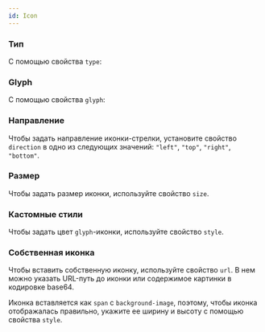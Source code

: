 ```yaml
---
id: Icon
---
```




### Тип

С помощью свойства `type`:

<Example
    component={Type}
    source={TypeSource}
/>

### Glyph

С помощью свойства `glyph`:

<Example
    component={Glyph}
    source={GlyphSource}
/>

### Направление

Чтобы задать направление иконки-стрелки, установите свойство `direction` в одно из следующих значений: `"left"`, `"top"`, `"right"`, `"bottom"`.

<Example
    component={Direction}
    source={DirectionSource}
/>

### Размер

Чтобы задать размер иконки, используйте свойство `size`.

<Example
    component={Size}
    source={SizeSource}
/>

### Кастомные стили

Чтобы задать цвет `glyph`-иконки, используйте свойство `style`.

<Example
    component={Style}
    source={StyleSource}
/>

### Собственная иконка

Чтобы вставить собственную иконку, используйте свойство `url`. В нем можно указать URL-путь до иконки или содержимое картинки в кодировке base64.

Иконка вставляется как `span` с `background-image`, поэтому, чтобы иконка отображалась правильно, укажите ее ширину и высоту с помощью свойства `style`.

<!-- TODO: example -->
